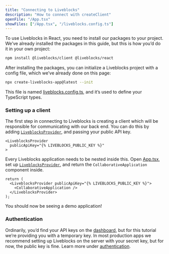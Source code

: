```yaml
---
title: "Connecting to Liveblocks"
description: "How to connect with createClient"
openFile: "/App.tsx"
showFiles: ["/App.tsx", "/liveblocks.config.ts"]
---
```


To use Liveblocks in React, you need to install our packages to your project.
We’ve already installed the packages in this guide, but this is how you’d do it
in your own project:

```bash
npm install @liveblocks/client @liveblocks/react
```

After installing the packages, you can initialize a Liveblocks project with a
config file, which we’ve already done on this page:

```bash
npx create-liveblocks-app@latest --init
```

This file is named [liveblocks.config.ts][], and it’s used to define your
TypeScript types.

### Setting up a client

The first step in connecting to Liveblocks is creating a client which will be
responsible for communicating with our back end. You can do this by adding
[`LiveblocksProvider`][], and passing your public API key.

```tsx
<LiveblocksProvider
  publicApiKey="{% LIVEBLOCKS_PUBLIC_KEY %}"
>
```

Every Liveblocks application needs to be nested inside this. Open [App.tsx][],
set up [`LiveblocksProvider`][], and return the `CollaborativeApplication`
component inside.

```tsx modifyTutorialFile="/App.tsx"
return (
  <LiveblocksProvider publicApiKey="{% LIVEBLOCKS_PUBLIC_KEY %}">
    <CollaborativeApplication />
  </LiveblocksProvider>
);
```

You should now be seeing a demo application!

### Authentication

Ordinarily, you’d find your API keys on the [dashboard](/dashboard/apikeys), but
for this tutorial we’re providing you with a temporary key. In most production
apps we recommend setting up Liveblocks on the server with your secret key, but
for now, the public key is fine. Learn more under
[authentication](/docs/authentication).

[`LiveblocksProvider`]: /docs/api-reference/liveblocks-react#LiveblocksProvider
[liveblocks.config.ts]: #/liveblocks.config.ts
[App.tsx]: #/App.tsx
